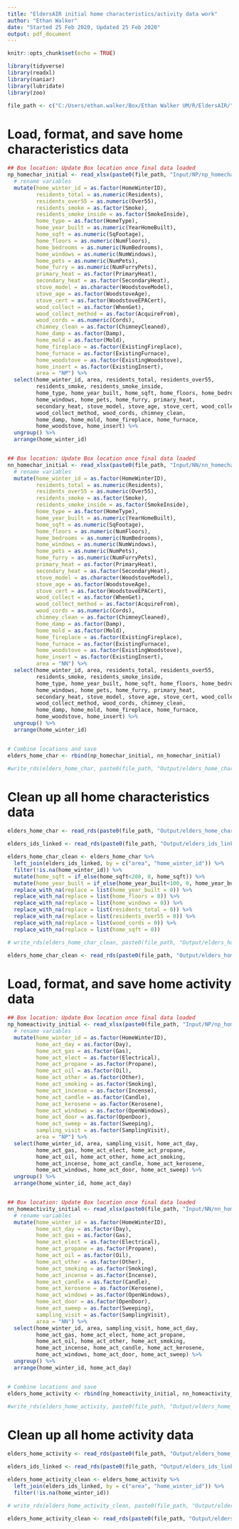 ```yaml
---
title: "EldersAIR initial home characteristics/activity data work"
author: "Ethan Walker"
date: "Started 25 Feb 2020, Updated 25 Feb 2020"
output: pdf_document
---
```


```r
knitr::opts_chunk$set(echo = TRUE)
```

```r
library(tidyverse)
library(readxl)
library(naniar)
library(lubridate)
library(zoo)
```

```r
file_path <- c("C:/Users/ethan.walker/Box/Ethan Walker UM/R/EldersAIR/")
```


# Load, format, and save home characteristics data
```r
## Box location: Update Box location once final data loaded
np_homechar_initial <- read_xlsx(paste0(file_path, "Input/NP/np_homechar_20200225.xlsx")) %>% 
  # rename variables
  mutate(home_winter_id = as.factor(HomeWinterID),
         residents_total = as.numeric(Residents),
         residents_over55 = as.numeric(Over55),
         residents_smoke = as.factor(Smoke),
         residents_smoke_inside = as.factor(SmokeInside),
         home_type = as.factor(HomeType),
         home_year_built = as.numeric(YearHomeBuilt),
         home_sqft = as.numeric(SqFootage),
         home_floors = as.numeric(NumFloors),
         home_bedrooms = as.numeric(NumBedrooms),
         home_windows = as.numeric(NumWindows),
         home_pets = as.numeric(NumPets),
         home_furry = as.numeric(NumFurryPets),
         primary_heat = as.factor(PrimaryHeat),
         secondary_heat = as.factor(SecondaryHeat),
         stove_model = as.character(WoodstoveModel),
         stove_age = as.factor(WoodstoveAge),
         stove_cert = as.factor(WoodstoveEPACert),
         wood_collect = as.factor(WhenGet),
         wood_collect_method = as.factor(AcquireFrom),
         wood_cords = as.numeric(Cords),
         chimney_clean = as.factor(ChimneyCleaned),
         home_damp = as.factor(Damp),
         home_mold = as.factor(Mold),
         home_fireplace = as.factor(ExistingFireplace),
         home_furnace = as.factor(ExistingFurnace),
         home_woodstove = as.factor(ExistingWoodstove),
         home_insert = as.factor(ExistingInsert),
         area = "NP") %>% 
  select(home_winter_id, area, residents_total, residents_over55,
         residents_smoke, residents_smoke_inside,
         home_type, home_year_built, home_sqft, home_floors, home_bedrooms,
         home_windows, home_pets, home_furry, primary_heat,
         secondary_heat, stove_model, stove_age, stove_cert, wood_collect,
         wood_collect_method, wood_cords, chimney_clean,
         home_damp, home_mold, home_fireplace, home_furnace,
         home_woodstove, home_insert) %>% 
  ungroup() %>% 
  arrange(home_winter_id)


## Box location: Update Box location once final data loaded
nn_homechar_initial <- read_xlsx(paste0(file_path, "Input/NN/nn_homechar_20200225.xlsx")) %>% 
  # rename variables
  mutate(home_winter_id = as.factor(HomeWinterID),
         residents_total = as.numeric(Residents),
         residents_over55 = as.numeric(Over55),
         residents_smoke = as.factor(Smoke),
         residents_smoke_inside = as.factor(SmokeInside),
         home_type = as.factor(HomeType),
         home_year_built = as.numeric(YearHomeBuilt),
         home_sqft = as.numeric(SqFootage),
         home_floors = as.numeric(NumFloors),
         home_bedrooms = as.numeric(NumBedrooms),
         home_windows = as.numeric(NumWindows),
         home_pets = as.numeric(NumPets),
         home_furry = as.numeric(NumFurryPets),
         primary_heat = as.factor(PrimaryHeat),
         secondary_heat = as.factor(SecondaryHeat),
         stove_model = as.character(WoodstoveModel),
         stove_age = as.factor(WoodstoveAge),
         stove_cert = as.factor(WoodstoveEPACert),
         wood_collect = as.factor(WhenGet),
         wood_collect_method = as.factor(AcquireFrom),
         wood_cords = as.numeric(Cords),
         chimney_clean = as.factor(ChimneyCleaned),
         home_damp = as.factor(Damp),
         home_mold = as.factor(Mold),
         home_fireplace = as.factor(ExistingFireplace),
         home_furnace = as.factor(ExistingFurnace),
         home_woodstove = as.factor(ExistingWoodstove),
         home_insert = as.factor(ExistingInsert),
         area = "NN") %>% 
  select(home_winter_id, area, residents_total, residents_over55,
         residents_smoke, residents_smoke_inside,
         home_type, home_year_built, home_sqft, home_floors, home_bedrooms,
         home_windows, home_pets, home_furry, primary_heat,
         secondary_heat, stove_model, stove_age, stove_cert, wood_collect,
         wood_collect_method, wood_cords, chimney_clean,
         home_damp, home_mold, home_fireplace, home_furnace,
         home_woodstove, home_insert) %>% 
  ungroup() %>% 
  arrange(home_winter_id)


# Combine locations and save
elders_home_char <- rbind(np_homechar_initial, nn_homechar_initial)

#write_rds(elders_home_char, paste0(file_path, "Output/elders_home_char.rds"))
```


# Clean up all home characteristics data
```r
elders_home_char <- read_rds(paste0(file_path, "Output/elders_home_char.rds"))

elders_ids_linked <- read_rds(paste0(file_path, "Output/elders_ids_linked.rds"))

elders_home_char_clean <- elders_home_char %>% 
  left_join(elders_ids_linked, by = c("area", "home_winter_id")) %>% 
  filter(!is.na(home_winter_id)) %>% 
  mutate(home_sqft = if_else(home_sqft<200, 0, home_sqft)) %>% 
  mutate(home_year_built = if_else(home_year_built<100, 0, home_year_built)) %>% 
  replace_with_na(replace = list(home_year_built = 0)) %>% 
  replace_with_na(replace = list(home_floors = 0)) %>% 
  replace_with_na(replace = list(home_windows = 0)) %>% 
  replace_with_na(replace = list(residents_total = 0)) %>% 
  replace_with_na(replace = list(residents_over55 = 0)) %>% 
  replace_with_na(replace = list(wood_cords = 0)) %>% 
  replace_with_na(replace = list(home_sqft = 0))

# write_rds(elders_home_char_clean, paste0(file_path, "Output/elders_home_char_clean.rds"))

elders_home_char_clean <- read_rds(paste0(file_path, "Output/elders_home_char_clean.rds"))
```


##########################################


# Load, format, and save home activity data
```r
## Box location: Update Box location once final data loaded
np_homeactivity_initial <- read_xlsx(paste0(file_path, "Input/NP/np_homeactivity_20200225.xlsx")) %>% 
  # rename variables
  mutate(home_winter_id = as.factor(HomeWinterID),
         home_act_day = as.factor(Day),
         home_act_gas = as.factor(Gas),
         home_act_elect = as.factor(Electrical),
         home_act_propane = as.factor(Propane),
         home_act_oil = as.factor(Oil),
         home_act_other = as.factor(Other),
         home_act_smoking = as.factor(Smoking),
         home_act_incense = as.factor(Incense),
         home_act_candle = as.factor(Candle),
         home_act_kerosene = as.factor(Kerosene),
         home_act_windows = as.factor(OpenWindows),
         home_act_door = as.factor(OpenDoor),
         home_act_sweep = as.factor(Sweeping),
         sampling_visit = as.factor(SamplingVisit),
         area = "NP") %>% 
  select(home_winter_id, area, sampling_visit, home_act_day,
         home_act_gas, home_act_elect, home_act_propane,
         home_act_oil, home_act_other, home_act_smoking,
         home_act_incense, home_act_candle, home_act_kerosene,
         home_act_windows, home_act_door, home_act_sweep) %>% 
  ungroup() %>% 
  arrange(home_winter_id, home_act_day)


## Box location: Update Box location once final data loaded
nn_homeactivity_initial <- read_xlsx(paste0(file_path, "Input/NN/nn_homeactivity_20200225.xlsx")) %>% 
  # rename variables
  mutate(home_winter_id = as.factor(HomeWinterID),
         home_act_day = as.factor(Day),
         home_act_gas = as.factor(Gas),
         home_act_elect = as.factor(Electrical),
         home_act_propane = as.factor(Propane),
         home_act_oil = as.factor(Oil),
         home_act_other = as.factor(Other),
         home_act_smoking = as.factor(Smoking),
         home_act_incense = as.factor(Incense),
         home_act_candle = as.factor(Candle),
         home_act_kerosene = as.factor(Kerosene),
         home_act_windows = as.factor(OpenWindows),
         home_act_door = as.factor(OpenDoor),
         home_act_sweep = as.factor(Sweeping),
         sampling_visit = as.factor(SamplingVisit),
         area = "NN") %>% 
  select(home_winter_id, area, sampling_visit, home_act_day,
         home_act_gas, home_act_elect, home_act_propane,
         home_act_oil, home_act_other, home_act_smoking,
         home_act_incense, home_act_candle, home_act_kerosene,
         home_act_windows, home_act_door, home_act_sweep) %>% 
  ungroup() %>% 
  arrange(home_winter_id, home_act_day)


# Combine locations and save
elders_home_activity <- rbind(np_homeactivity_initial, nn_homeactivity_initial)

#write_rds(elders_home_activity, paste0(file_path, "Output/elders_home_activity.rds"))
```


# Clean up all home activity data
```r
elders_home_activity <- read_rds(paste0(file_path, "Output/elders_home_activity.rds"))

elders_ids_linked <- read_rds(paste0(file_path, "Output/elders_ids_linked.rds"))

elders_home_activity_clean <- elders_home_activity %>% 
  left_join(elders_ids_linked, by = c("area", "home_winter_id")) %>% 
  filter(!is.na(home_winter_id)) 

# write_rds(elders_home_activity_clean, paste0(file_path, "Output/elders_home_activity_clean.rds"))

elders_home_activity_clean <- read_rds(paste0(file_path, "Output/elders_home_activity_clean.rds"))
```

